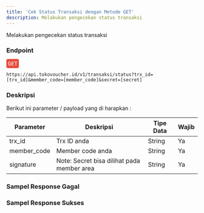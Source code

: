 ```yaml
---
title: 'Cek Status Transaksi dengan Metode GET'
description: Melakukan pengecekan status transaksi
---
```



Melakukan pengecekan status transaksi

### Endpoint
<div style="font-family:monospace;margin-bottom:12px;">
<span style="color:white;background:#e74c3c;border-radius: 4px;padding: 4px;">GET</span>
</div>

```
https://api.tokovoucher.id/v1/transaksi/status?trx_id=[trx_id]&member_code=[member_code]&secret=[secret]
```

### Deskripsi
Berikut ini parameter / payload yang di harapkan :


| Parameter   | Deskripsi                                                                                                              | Tipe Data | Wajib |
|-------------|------------------------------------------------------------------------------------------------------------------------|-----------|-------|
| trx_id      | Trx ID anda                                                                                                       | String    | Ya    |
| member_code | Member code anda                                                                                                       | String    | Ya    |
| signature   | Note: Secret bisa dilihat pada member area | String    | Ya    |

### Sampel Response Gagal

### Sampel Response Sukses

